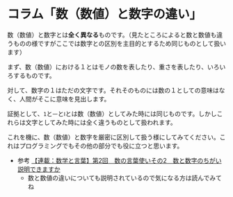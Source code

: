 # コラム「数（数値）と数字の違い」

数（数値）と数字とは**全く異なる**ものです。（見たところによると数と数値も違うものの様ですがここでは数字との区別を主目的とするため同じものとして扱います）

まず、数（数値）における１とはモノの数を表したり、重さを表したり、いろいろするものです。

対して、数字の１はただの文字です。それそのものには数の１としての意味はなく、人間がそこに意味を見出します。

証拠として、`1`と`一`と`Ⅰ`とは数（数値）としてみた時には同じものです。しかしこれらは文字としてみた時には全く違うものとして扱われます。

これを機に、数（数値）と数字を厳密に区別して扱う様にしてみてください。これはプログラミングでもその他の部分でも役に立つと思います。

- 参考 [【連載：数学と言葉】第2回　数の言葉使いその2　数と数字のちがい説明できますか](https://www.study1.jp/pass/?p=451)
    - 数と数値の違いについても説明されているので気になる方は読んでみてね

